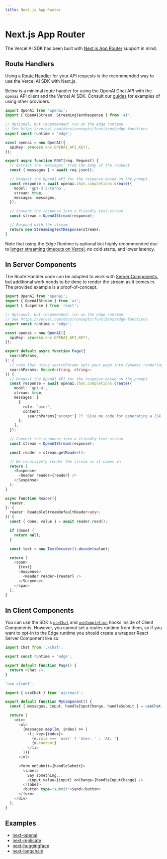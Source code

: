 ```yaml
---
title: Next.js App Router
---
```


# Next.js App Router

The Vercel AI SDK has been built with [Next.js App Router](https://nextjs.org/docs/app) support in mind.

## Route Handlers

Using a [Route Handler](https://nextjs.org/docs/app/building-your-application/routing/router-handlers)
for your API requests is the recommended way to use the Vercel AI SDK with Next.js.

Below is a minimal route handler for using the OpenAI Chat API with the `openai` API client and the Vercel AI SDK. Consult our [guides](/docs/guides) for examples of using other providers.

```typescript filename="app/api/chat/route.ts" showLineNumbers
import OpenAI from 'openai';
import { OpenAIStream, StreamingTextResponse } from 'ai';

// Optional, but recommended: run on the edge runtime.
// See https://vercel.com/docs/concepts/functions/edge-functions
export const runtime = 'edge';

const openai = new OpenAI({
  apiKey: process.env.OPENAI_API_KEY!,
});

export async function POST(req: Request) {
  // Extract the `messages` from the body of the request
  const { messages } = await req.json();

  // Request the OpenAI API for the response based on the prompt
  const response = await openai.chat.completions.create({
    model: 'gpt-3.5-turbo',
    stream: true,
    messages: messages,
  });

  // Convert the response into a friendly text-stream
  const stream = OpenAIStream(response);

  // Respond with the stream
  return new StreamingTextResponse(stream);
}
```

Note that using the Edge Runtime is optional but highly recommended due to [longer streaming timeouts on Vercel](https://vercel.com/docs/concepts/functions/edge-functions/limitations#maximum-initial-response-time), no cold starts, and lower latency.

## In Server Components

The Route Handler code can be adapted to work with [Server Components](https://nextjs.org/docs/getting-started/react-essentials#server-components), but additional work needs to be done to render the stream as it comes in. The provided example is a proof-of-concept.

```typescript filename="app/page.tsx" showLineNumbers
import OpenAI from 'openai';
import { OpenAIStream } from 'ai';
import { Suspense } from 'react';

// Optional, but recommended: run on the edge runtime.
// See https://vercel.com/docs/concepts/functions/edge-functions
export const runtime = 'edge';

const openai = new OpenAI({
  apiKey: process.env.OPENAI_API_KEY!,
});

export default async function Page({
  searchParams,
}: {
  // note that using searchParams opts your page into dynamic rendering. See https://nextjs.org/docs/app/api-reference/file-conventions/page#searchparams-optional
  searchParams: Record<string, string>;
}) {
  // Request the OpenAI API for the response based on the prompt
  const response = await openai.chat.completions.create({
    model: 'gpt-4',
    stream: true,
    messages: [
      {
        role: 'user',
        content:
          searchParams['prompt'] ?? 'Give me code for generating a JSX button',
      },
    ],
  });

  // Convert the response into a friendly text-stream
  const stream = OpenAIStream(response);

  const reader = stream.getReader();

  // We recursively render the stream as it comes in
  return (
    <Suspense>
      <Reader reader={reader} />
    </Suspense>
  );
}

async function Reader({
  reader,
}: {
  reader: ReadableStreamDefaultReader<any>;
}) {
  const { done, value } = await reader.read();

  if (done) {
    return null;
  }

  const text = new TextDecoder().decode(value);

  return (
    <span>
      {text}
      <Suspense>
        <Reader reader={reader} />
      </Suspense>
    </span>
  );
}
```

## In Client Components

You can use the SDK's [`useChat`](/docs/api-reference/use-chat) and [`useCompletion`](/docs/api-reference/use-completion) hooks inside of Client Components.
However, you cannot set a routes runtime from them, so if you want to opt-in to the Edge runtime you should create a wrapper React Server Component like so:

```typescript filename="app/page.tsx" showLineNumbers
import Chat from './chat';

export const runtime = 'edge';

export default function Page() {
  return <Chat />;
}
```

```typescript filename="app/chat.tsx" showLineNumbers
'use client';

import { useChat } from 'ai/react';

export default function MyComponent() {
  const { messages, input, handleInputChange, handleSubmit } = useChat();

  return (
    <div>
      <ul>
        {messages.map((m, index) => (
          <li key={index}>
            {m.role === 'user' ? 'User: ' : 'AI: '}
            {m.content}
          </li>
        ))}
      </ul>

      <form onSubmit={handleSubmit}>
        <label>
          Say something...
          <input value={input} onChange={handleInputChange} />
        </label>
        <button type="submit">Send</button>
      </form>
    </div>
  );
}
```

## Examples

- [next-openai](https://github.com/vercel/ai/tree/main/examples/next-openai)
- [next-replicate](https://github.com/vercel/ai/tree/main/examples/next-replicate)
- [next-huggingface](https://github.com/vercel/ai/tree/main/examples/next-huggingface)
- [next-langchain](https://github.com/vercel/ai/tree/main/examples/next-langchain)
